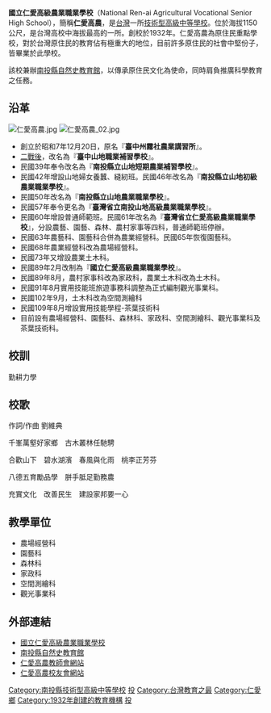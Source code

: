{{Unreferenced|time=2021-12-27T00:52:47+00:00}}
{{Infobox School
| name = 國立仁愛高級農業職業學校
| other_name = National Ren-ai Agricultural Vocational Senior High School
| image = File:國立仁愛高級農業職業學校校徽.png
| motto = 勤耕力學
| established = 1932年
| type = 技術型高級中等學校
| district = {{ROC}}[[南投縣|南投縣]][[仁愛鄉|仁愛鄉]]
| principal = 陳威男
| address = 54641 南投縣仁愛鄉山農巷27號
| website = https://www.ravs.ntct.edu.tw
| area = 27.4081公頃
| coordinates = {{Coord|24.0211874|121.1333733|display=inline,title}}
| pushpin_map = Taiwan Nantou
| number = 049-2802619
}}

'''國立仁愛高級農業職業學校'''（National Ren-ai Agricultural Vocational Senior High School），簡稱'''仁愛高農'''，是[[台灣|台灣]]一所[[技術型高級中等學校|技術型高級中等學校]]。位於海拔1150公尺，是台灣高校中海拔最高的一所。創校於1932年。仁愛高農為原住民重點學校，對於台灣原住民的教育佔有極重大的地位，目前許多原住民的社會中堅份子，皆畢業於此學校。

該校兼辦[[南投縣自然史教育館|南投縣自然史教育館]]，以傳承原住民文化為使命，同時肩負推廣科學教育之任務。

==沿革==
[[File:仁愛高農.jpg|thumb]]
[[File:仁愛高農_02.jpg|thumb]]
*創立於昭和7年12月20日，原名『'''臺中州霧社農業講習所'''』。
*[[臺灣戰後時期|二戰後]]，改名為『'''臺中山地職業補習學校'''』。
*民國39年奉令改名為『'''南投縣立山地短期農業補習學校'''』。
*民國42年增設山地婦女養蠶、縫紉班。民國46年改名為『'''南投縣立山地初級農業職業學校'''』。
*民國50年改名為『'''南投縣立山地農業職業學校'''』。
*民國57年奉令更名為『'''臺灣省立南投山地高級農業職業學校'''』。
*民國60年增設普通師範班。民國61年改名為『'''臺灣省立仁愛高級農業職業學校'''』，分設農藝、園藝、森林、農村家事等四科，普通師範班停辦。
*民國63年農藝科、園藝科合併為農業經營科。民國65年恢復園藝科。
*民國68年農業經營科改為農場經營科。
*民國73年又增設農業土木科。
*民國89年2月改制為『'''國立仁愛高級農業職業學校'''』。
*民國89年8月，農村家事科改為家政科，農業土木科改為土木科。
*民國91年8月實用技能班旅遊事務科調整為正式編制觀光事業科。
*民國102年9月，土木科改為空間測繪科
*民國109年8月增設實用技能學程-茶葉技術科
*目前設有農場經營科、園藝科、森林科、家政科、空間測繪科、觀光事業科及茶葉技術科。

==校訓==
勤耕力學

==校歌==
作詞/作曲 劉維典

千峯萬壑好家鄉　古木叢林任馳騁

合歡山下　碧水湖濱　春風與化雨　桃李正芳芬

八德五育勵品學　胼手胝足勤務農

充實文化　改善民生　建設家邦要一心

==教學單位==
*農場經營科
*園藝科
*森林科
*家政科
*空間測繪科
*觀光事業科

==外部連結==
*[http://www.ravs.ntct.edu.tw/ 國立仁愛高級農業職業學校]{{Wayback|url=http://www.ravs.ntct.edu.tw/ |date=20050731003555 }}
*[http://nm.ravs.ntct.edu.tw/ischool/publish_page/0/ 南投縣自然史教育館]{{Wayback|url=http://nm.ravs.ntct.edu.tw/ischool/publish_page/0/ |date=20201202082325 }}
*[https://sites.google.com/site/ravsteacherorg/ 仁愛高農教師會網站]{{Wayback|url=https://sites.google.com/site/ravsteacherorg/ |date=20201019024342 }}
*[https://sites.google.com/site/2010ravsfamily/ 仁愛高農校友會網站]{{Wayback|url=https://sites.google.com/site/2010ravsfamily/ |date=20201013043229 }}

{{南投縣高級中等學校列表}}
{{中華民國農業高級中等學校}}

[[Category:南投縣技術型高級中等學校|Category:南投縣技術型高級中等學校]]
[[Category:臺灣原住民重點學校|投]]
[[Category:台灣教育之最|Category:台灣教育之最]]
[[Category:仁愛鄉|Category:仁愛鄉]]
[[Category:1932年創建的教育機構|Category:1932年創建的教育機構]]
[[Category:中華民國國立技術型高級中等學校|投]]